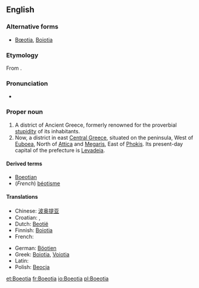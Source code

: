 ==English==
{{wikipedia}}

===Alternative forms===
* [[Bœotia]], [[Boiotia]]

===Etymology===
From {{etyl|grc|en}} {{term|Βοιωτία|lang=grc}}.

===Pronunciation===
* {{a|UK}} {{IPA|/biːˈəʊʃə/}}

===Proper noun===
{{en-proper noun}}

# A district of Ancient Greece, formerly renowned for the proverbial [[stupidity]] of its inhabitants.
# Now, a district in east [[Central Greece]], situated on the peninsula, West of [[Euboea]], North of [[Attica]] and [[Megaris]], East of [[Phokis]].  Its present-day capital of the prefecture is [[Levadeia]].

====Derived terms====
* [[Boeotian]]
* (''French'') [[béotisme]]

====Translations====
{{trans-top|a district in east central Central Greece}}
* Chinese: [[波奥提亚]]
* Croatian: {{t-|hr|Beotija|f|alt=Beòtija}}, {{t-|hr|Beocija|f|alt=Beòcija}}
* Dutch: [[Beotië]]
* Finnish: [[Boiotia]]
* French: {{t+|fr|Béotie}}
{{trans-mid}}
* German: [[Böotien]]
* Greek: [[Boiotia]], [[Voiotia]]
* Latin: {{t-|la|Boeotia}}
* Polish: [[Beocja]] {{f}}
{{trans-bottom}}

[[et:Boeotia]]
[[fr:Boeotia]]
[[io:Boeotia]]
[[pl:Boeotia]]